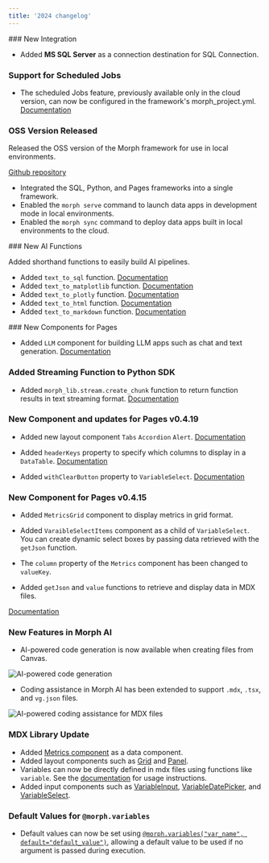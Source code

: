```yaml
---
title: '2024 changelog'
---
```


<Update label="2024-12-20">
### New Integration

- Added **MS SQL Server** as a connection destination for SQL Connection.

### Support for Scheduled Jobs

- The scheduled Jobs feature, previously available only in the cloud version, can now be configured in the framework's morph_project.yml. [Documentation](/docs/en/develop/guides/job-schedule)

</Update>

<Update label="2024-12-18">

### OSS Version Released

Released the OSS version of the Morph framework for use in local environments.

[Github repository](https://github.com/morph-data/morph)

- Integrated the SQL, Python, and Pages frameworks into a single framework.
- Enabled the `morph serve` command to launch data apps in development mode in local environments.
- Enabled the `morph sync` command to deploy data apps built in local environments to the cloud.

</Update>

<Update label="2024-12-17">
### New AI Functions

Added shorthand functions to easily build AI pipelines.

- Added `text_to_sql` function. [Documentation](/reference/en/morph_lib/ai/text_to_sql)
- Added `text_to_matplotlib` function. [Documentation](/reference/en/morph_lib/ai/text_to_matplotlib)
- Added `text_to_plotly` function. [Documentation](/reference/en/morph_lib/ai/text_to_plotly)
- Added `text_to_html` function. [Documentation](/reference/en/morph_lib/ai/text_to_html)
- Added `text_to_markdown` function. [Documentation](/reference/en/morph_lib/ai/text_to_markdown)

</Update>

<Update label="2024-12-16">
### New Components for Pages

- Added `LLM` component for building LLM apps such as chat and text generation. [Documentation](/data-application/en/ai-component-llm)

### Added Streaming Function to Python SDK

- Added `morph_lib.stream.create_chunk` function to return function results in text streaming format. [Documentation](/reference/en/morph_lib/stream/create_chunk)

</Update>

<Update label="2024-10-24">

### New Component and updates for Pages v0.4.19

- Added new layout component `Tabs` `Accordion` `Alert`. [Documentation](/data-application/en/layout-components)

- Added `headerKeys` property to specify which columns to display in a `DataTable`. [Documentation](/data-application/en/data-components)

- Added `withClearButton` property to `VariableSelect`. [Documentation](/data-application/en/use-variables)

</Update>

<Update label="2024-10-22">

### New Component for Pages v0.4.15

- Added `MetricsGrid` component to display metrics in grid format.

- Added `VaraibleSelectItems` component as a child of `VariableSelect`. You can create dynamic select boxes by passing data retrieved with the `getJson` function.

- The `column` property of the `Metrics` component has been changed to `valueKey`.

- Added `getJson` and `value` functions to retrieve and display data in MDX files.

[Documentation](/data-application/en/data-components)

</Update>

<Update label="2024-10-16">

### New Features in Morph AI

- AI-powered code generation is now available when creating files from Canvas.

<img
    src="/assets/images/changelog/2024/changelog-ai-code-generation.png"
    alt="AI-powered code generation"
/>

- Coding assistance in Morph AI has been extended to support `.mdx`, `.tsx`, and `vg.json` files.

<img
    src="/assets/images/changelog/2024/changelog-mdx-codeassistant.png"
    alt="AI-powered coding assistance for MDX files"
/>

</Update>

<Update label="2024-10-15">

### MDX Library Update

- Added [Metrics component](/data-application/en/data-components#metrics) as a data component.
- Added layout components such as [Grid](/data-application/en/layout-components#grid) and [Panel](/data-application/en/layout-components#panel).
- Variables can now be directly defined in mdx files using functions like `variable`. See the [documentation](/data-application/en/use-variables) for usage instructions.
- Added input components such as [VariableInput](/data-application/en/use-variables#variableinput), [VariableDatePicker](/data-application/en/use-variables#variabledatepicker), and [VariableSelect](/data-application/en/use-variables#variableselect).

</Update>

<Update label="2024-10-08">

### Default Values for `@morph.variables`

- Default values can now be set using [`@morph.variables("var_name", default="default_value")`](/sql-python/en/python/morph-variables), allowing a default value to be used if no argument is passed during execution.

</Update>

